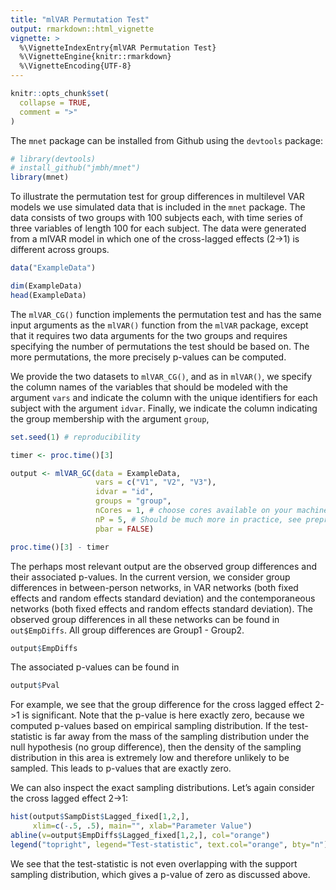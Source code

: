 ```yaml
---
title: "mlVAR Permutation Test"
output: rmarkdown::html_vignette
vignette: >
  %\VignetteIndexEntry{mlVAR Permutation Test}
  %\VignetteEngine{knitr::rmarkdown}
  %\VignetteEncoding{UTF-8}
---
```


```r
knitr::opts_chunk$set(
  collapse = TRUE,
  comment = ">"
)
```

The `mnet` package can be installed from Github using the `devtools` package:

```r
# library(devtools)
# install_github("jmbh/mnet")
library(mnet)
```

To illustrate the permutation test for group differences in multilevel VAR models we use simulated data that is included in the `mnet` package. The data consists of two groups with 100 subjects each, with time series of three variables of length 100 for each subject. The data were generated from a mlVAR model in which one of the cross-lagged effects (2->1) is different across groups.

```r
data("ExampleData")

dim(ExampleData)
head(ExampleData)

```

The `mlVAR_CG()` function implements the permutation test and has the same input arguments as the `mlVAR()` function from the `mlVAR` package, except that it requires two data arguments for the two groups and requires specifying the number of permutations the test should be based on. The more permutations, the more precisely p-values can be computed.

We provide the two datasets to `mlVAR_CG()`, and as in `mlVAR()`, we specify the column names of the variables that should be modeled with the argument `vars` and indicate the column with the unique identifiers for each subject with the argument `idvar`. Finally, we indicate the column indicating the group membership with the argument `group`,

```r
set.seed(1) # reproducibility

timer <- proc.time()[3]

output <- mlVAR_GC(data = ExampleData, 
                   vars = c("V1", "V2", "V3"), 
                   idvar = "id",
                   groups = "group",
                   nCores = 1, # choose cores available on your machine
                   nP = 5, # Should be much more in practice, see preprint!
                   pbar = FALSE)

proc.time()[3] - timer
```

The perhaps most relevant output are the observed group differences and their associated p-values. In the current version, we consider group differences in between-person networks, in VAR networks (both fixed effects and random effects standard deviation) and the contemporaneous networks (both fixed effects and random effects standard deviation). The observed group differences in all these networks can be found in `out$EmpDiffs`. All group differences are Group1 - Group2.

```r
output$EmpDiffs
```

The associated p-values can be found in 

```r
output$Pval
```

For example, we see that the group difference for the cross lagged effect 2->1 is significant. Note that the p-value is here exactly zero, because we computed p-values based on empirical sampling distribution. If the test-statistic is far away from the mass of the sampling distribution under the null hypothesis (no group difference), then the density of the sampling distribution in this area is extremely low and therefore unlikely to be sampled. This leads to p-values that are exactly zero.

We can also inspect the exact sampling distributions. Let's again consider the cross lagged effect 2->1:

```r
hist(output$SampDist$Lagged_fixed[1,2,], 
     xlim=c(-.5, .5), main="", xlab="Parameter Value")
abline(v=output$EmpDiffs$Lagged_fixed[1,2,], col="orange")
legend("topright", legend="Test-statistic", text.col="orange", bty="n")
```

We see that the test-statistic is not even overlapping with the support sampling distribution, which gives a p-value of zero as discussed above.

